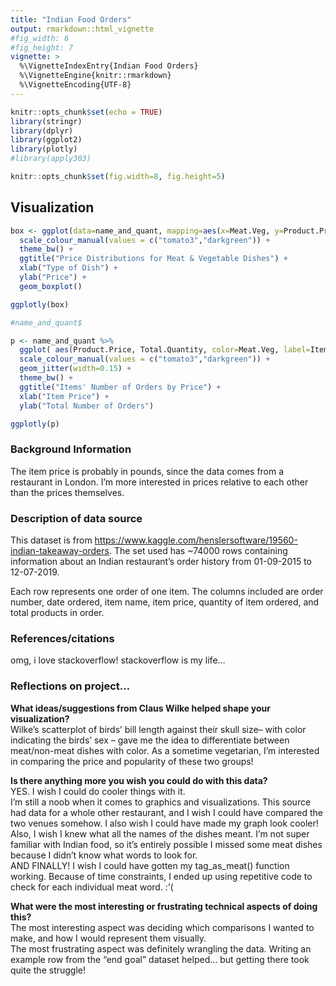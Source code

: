 ```yaml
---
title: "Indian Food Orders"
output: rmarkdown::html_vignette
#fig_width: 6
#fig_height: 7
vignette: >
  %\VignetteIndexEntry{Indian Food Orders}
  %\VignetteEngine{knitr::rmarkdown}
  %\VignetteEncoding{UTF-8}
---
```


```r
knitr::opts_chunk$set(echo = TRUE)
library(stringr)
library(dplyr)
library(ggplot2)
library(plotly)
#library(apply303)
```

```r
knitr::opts_chunk$set(fig.width=8, fig.height=5) 
```


## Visualization

```r

box <- ggplot(data=name_and_quant, mapping=aes(x=Meat.Veg, y=Product.Price, color=Meat.Veg)) +
  scale_colour_manual(values = c("tomato3","darkgreen")) +
  theme_bw() + 
  ggtitle("Price Distributions for Meat & Vegetable Dishes") +
  xlab("Type of Dish") +
  ylab("Price") +
  geom_boxplot()
```

``` r
ggplotly(box)
```

```r
#name_and_quant$

p <- name_and_quant %>%
  ggplot( aes(Product.Price, Total.Quantity, color=Meat.Veg, label=Item.Name) ) +
  scale_colour_manual(values = c("tomato3","darkgreen")) +
  geom_jitter(width=0.15) +
  theme_bw() + 
  ggtitle("Items' Number of Orders by Price") +
  xlab("Item Price") +
  ylab("Total Number of Orders")
```


```r
ggplotly(p)
```


### Background Information
The item price is probably in pounds, since the data comes from a restaurant in London. I'm more interested in prices relative to each other than the prices themselves.  

### Description of data source
This dataset is from <https://www.kaggle.com/henslersoftware/19560-indian-takeaway-orders>. The set used has ~74000 rows containing information about an Indian restaurant's order history from 01-09-2015 to 12-07-2019.  

Each row represents one order of one item. The columns included are order number, date ordered, item name, item price, quantity of item ordered, and total products in order.  

### References/citations
omg, i love stackoverflow! stackoverflow is my life...  

### Reflections on project...
**What ideas/suggestions from Claus Wilke helped shape your visualization?**  
Wilke's scatterplot of birds' bill length against their skull size-- with color indicating the birds' sex -- gave me the idea to differentiate between meat/non-meat dishes with color. As a sometime vegetarian, I'm interested in comparing the price and popularity of these two groups!  
  
**Is there anything more you wish you could do with this data?**   
YES. I wish I could do cooler things with it.  
I'm still a noob when it comes to graphics and visualizations. This source had data for a whole other restaurant, and I wish I could have compared the two venues somehow. I also wish I could have made my graph look cooler!  
Also, I wish I knew what all the names of the dishes meant. I'm not super familiar with Indian food, so it's entirely possible I missed some meat dishes because I didn't know what words to look for.  
AND FINALLY! I wish I could have gotten my tag_as_meat() function working. Because of time constraints, I ended up using repetitive code to check for each individual meat word. :'(  
  
**What were the most interesting or frustrating technical aspects of doing this?**   
The most interesting aspect was deciding which comparisons I wanted to make, and how I would represent them visually.  
The most frustrating aspect was definitely wrangling the data. Writing an example row from the "end goal" dataset helped... but getting there took quite the struggle!  

